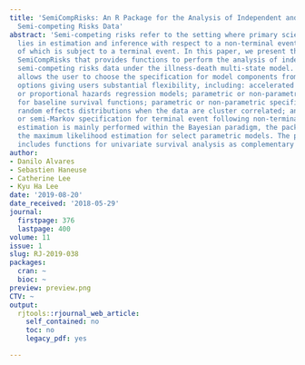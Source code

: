```yaml
---
title: 'SemiCompRisks: An R Package for the Analysis of Independent and Cluster-correlated
  Semi-competing Risks Data'
abstract: 'Semi-competing risks refer to the setting where primary scientific interest
  lies in estimation and inference with respect to a non-terminal event, the occurrence
  of which is subject to a terminal event. In this paper, we present the R package
  SemiCompRisks that provides functions to perform the analysis of independent/clustered
  semi-competing risks data under the illness-death multi-state model. The package
  allows the user to choose the specification for model components from a range of
  options giving users substantial flexibility, including: accelerated failure time
  or proportional hazards regression models; parametric or non-parametric specifications
  for baseline survival functions; parametric or non-parametric specifications for
  random effects distributions when the data are cluster correlated; and, a Markov
  or semi-Markov specification for terminal event following non-terminal event. While
  estimation is mainly performed within the Bayesian paradigm, the package also provides
  the maximum likelihood estimation for select parametric models. The package also
  includes functions for univariate survival analysis as complementary analysis tools.'
author:
- Danilo Alvares
- Sebastien Haneuse
- Catherine Lee
- Kyu Ha Lee
date: '2019-08-20'
date_received: '2018-05-29'
journal:
  firstpage: 376
  lastpage: 400
volume: 11
issue: 1
slug: RJ-2019-038
packages:
  cran: ~
  bioc: ~
preview: preview.png
CTV: ~
output:
  rjtools::rjournal_web_article:
    self_contained: no
    toc: no
    legacy_pdf: yes

---
```

